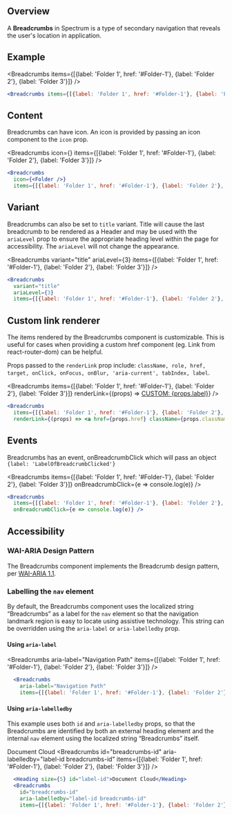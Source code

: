 
## Overview

A **Breadcrumbs** in Spectrum is a type of secondary navigation that reveals the user's location in application.

## Example

<Breadcrumbs items={[{label: 'Folder 1', href: '#Folder-1'}, {label: 'Folder 2'}, {label: 'Folder 3'}]} />

```jsx
<Breadcrumbs items={[{label: 'Folder 1', href: '#Folder-1'}, {label: 'Folder 2'}, {label: 'Folder 3'}]} />
```

## Content

Breadcrumbs can have icon. An icon is provided by passing an icon component to the `icon` prop.

<Breadcrumbs
  icon={<Folder />}
  items={[{label: 'Folder 1', href: '#Folder-1'}, {label: 'Folder 2'}, {label: 'Folder 3'}]} />

```jsx
<Breadcrumbs
  icon={<Folder />}
  items={[{label: 'Folder 1', href: '#Folder-1'}, {label: 'Folder 2'}, {label: 'Folder 3'}]} />
```

## Variant

Breadcrumbs can also be set to `title` variant. Title will cause the last breadcrumb to be rendered as a Header and may be used with the `ariaLevel` prop to ensure the appropriate heading level within the page for accessibility.  The `ariaLevel` will not change the appearance.

<Breadcrumbs
  variant="title"
  ariaLevel={3}
  items={[{label: 'Folder 1', href: '#Folder-1'}, {label: 'Folder 2'}, {label: 'Folder 3'}]} />

```jsx
<Breadcrumbs
  variant="title"
  ariaLevel={3}
  items={[{label: 'Folder 1', href: '#Folder-1'}, {label: 'Folder 2'}, {label: 'Folder 3'}]} />
```

## Custom link renderer

The items rendered by the Breadcrumbs component is customizable. This is useful for cases when  providing a custom href component (eg. Link from react-router-dom) can be helpful.

Props passed to the `renderLink` prop include: `className, role, href, target, onClick, onFocus, onBlur, 'aria-current', tabIndex, label`.

<Breadcrumbs
  items={[{label: 'Folder 1', href: '#Folder-1'}, {label: 'Folder 2'}, {label: 'Folder 3'}]}
  renderLink={(props) => <a href={props.href} className={props.className} data-tid="abc">CUSTOM: {props.label}</a>} />

```jsx
<Breadcrumbs
  items={[{label: 'Folder 1', href: '#Folder-1'}, {label: 'Folder 2'}, {label: 'Folder 3'}]}
  renderLink={(props) => <a href={props.href} className={props.className} data-tid="abc">CUSTOM: {props.label}</a>} />
```

## Events

Breadcrumbs has an event, onBreadcrumbClick which will pass an object `{label: 'LabelOfBreadcrumbClicked'}`

<Breadcrumbs
  items={[{label: 'Folder 1', href: '#Folder-1'}, {label: 'Folder 2'}, {label: 'Folder 3'}]}
  onBreadcrumbClick={e => console.log(e)} />

```jsx
<Breadcrumbs
  items={[{label: 'Folder 1', href: '#Folder-1'}, {label: 'Folder 2'}, {label: 'Folder 3'}]}
  onBreadcrumbClick={e => console.log(e)} />
```

## Accessibility

### WAI-ARIA Design Pattern

The Breadcrumbs component implements the Breadcrumb design pattern, per [WAI-ARIA 1.1](https://www.w3.org/TR/wai-aria-practices/#breadcrumb).

### Labelling the `nav` element

By default, the Breadcrumbs component uses the localized string “Breadcrumbs” as a label for the `nav` element so that the navigation landmark region is easy to locate using assistive technology. This string can be overridden using the `aria-label` or `aria-labelledby` prop.

#### Using `aria-label`

<Breadcrumbs
  aria-label="Navigation Path"
  items={[{label: 'Folder 1', href: '#Folder-1'}, {label: 'Folder 2'}, {label: 'Folder 3'}]} />

```jsx
  <Breadcrumbs
    aria-label="Navigation Path"
    items={[{label: 'Folder 1', href: '#Folder-1'}, {label: 'Folder 2'}, {label: 'Folder 3'}]} />
```

#### Using `aria-labelledby`

This example uses both `id` and `aria-labelledby` props, so that the Breadcrumbs are identified by both an external heading element and the internal `nav` element using the localized string “Breadcrumbs” itself.

<Heading size={5} id="label-id">Document Cloud</Heading>
<Breadcrumbs
  id="breadcrumbs-id"
  aria-labelledby="label-id breadcrumbs-id"
  items={[{label: 'Folder 1', href: '#Folder-1'}, {label: 'Folder 2'}, {label: 'Folder 3'}]} />

```jsx
  <Heading size={5} id="label-id">Document Cloud</Heading>
  <Breadcrumbs
    id="breadcrumbs-id"
    aria-labelledby="label-id breadcrumbs-id"
    items={[{label: 'Folder 1', href: '#Folder-1'}, {label: 'Folder 2'}, {label: 'Folder 3'}]} />
```
